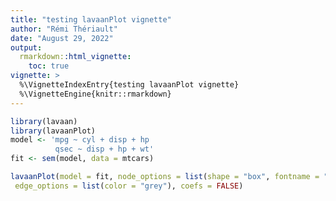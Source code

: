 ```yaml
---
title: "testing lavaanPlot vignette"
author: "Rémi Thériault"
date: "August 29, 2022"
output:
  rmarkdown::html_vignette:
    toc: true
vignette: >
  %\VignetteIndexEntry{testing lavaanPlot vignette}
  %\VignetteEngine{knitr::rmarkdown}
---
```


```r
library(lavaan)
library(lavaanPlot)
model <- 'mpg ~ cyl + disp + hp
          qsec ~ disp + hp + wt'
fit <- sem(model, data = mtcars)
```

```r
lavaanPlot(model = fit, node_options = list(shape = "box", fontname = "Helvetica"),
 edge_options = list(color = "grey"), coefs = FALSE)
```

